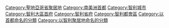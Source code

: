 {{Commons category|Santiago de Chile}}

{{DEFAULTSORT:Santiago}}
[[Category:聖地亞哥省聚居地|Category:聖地亞哥省聚居地]]
[[Category:南美洲首都|Category:南美洲首都]]
[[Category:智利城市|Category:智利城市]]
[[Category:智利大區首府|Category:智利大區首府]]
[[Category:智利省府|Category:智利省府]]
[[Category:智利都會區|Category:智利都會區]]
[[Category:以首都命名的分類|Category:以首都命名的分類]]
[[Category:以智利聚居地命名的分類|Category:以智利聚居地命名的分類]]